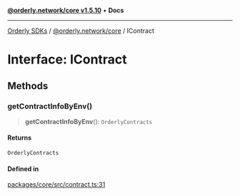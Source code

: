 [**@orderly.network/core v1.5.10**](/sdks/tech-doc/@orderly.network/core/README) • **Docs**

***

[Orderly SDKs](/sdks/tech-doc/packages) / [@orderly.network/core](/sdks/tech-doc/@orderly.network/core/README) / IContract

# Interface: IContract

## Methods

### getContractInfoByEnv()

> **getContractInfoByEnv**(): `OrderlyContracts`

#### Returns

`OrderlyContracts`

#### Defined in

[packages/core/src/contract.ts:31](https://github.com/OrderlyNetwork/js-sdk/blob/554ae704783e3b83c40bb234a899e8f02987d9b6/packages/core/src/contract.ts#L31)
